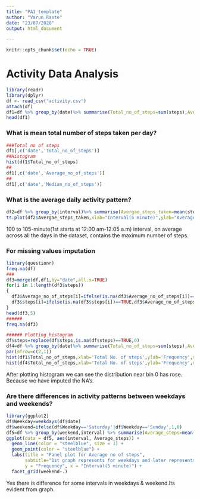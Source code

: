 ---
title: "PA1_template"
author: "Varun Raste"
date: "23/07/2020"
output: html_document

---
```{r setup, include=FALSE}
knitr::opts_chunk$set(echo = TRUE)
```

# Activity Data Analysis
```{r,message=FALSE,warnings=FALSE,echo=TRUE}
library(readr)
library(dplyr)
df <- read_csv("activity.csv")
attach(df)
df1=df %>% group_by(date)%>% summarise(Total_no_of_steps=sum(steps),Average_no_of_steps=mean(steps),Median_no_of_steps=median(steps))
head(df1)
```

### What is mean total number of steps taken per day?

```{r,message=FALSE,warnings=FALSE,echo=TRUE}
###Total no of steps
df1[,c('date','Total_no_of_steps')]
##Histogram
hist(df1$Total_no_of_steps)
##
df1[,c('date','Average_no_of_steps')]
##
df1[,c('date','Median_no_of_steps')]
```


### What is the average daily activity pattern?
```{r,message=FALSE,warnings=FALSE,echo=TRUE}
df2=df %>% group_by(interval)%>% summarise(Avergae_steps_taken=mean(steps,na.rm=TRUE))
ts.plot(df2$Avergae_steps_taken,xlab="Interval(5 minute)",ylab="Average Steps Taken")
```
 
 100 to 105-minute(1st starts at 12:00 am-12:05 a.m) interval, on average across all the days in the dataset, contains the maximum number of steps.

### For missing values imputation
```{r,message=FALSE,warnings=FALSE,echo=TRUE}
library(questionr)
freq.na(df)
### 
df3=merge(df,df1,by="date",all.x=TRUE)
for(i in 1:length(df3$steps))
{
  df3$Average_no_of_steps[i]=ifelse(is.na(df3$Average_no_of_steps[i])==TRUE,0,df3$Average_no_of_steps[i])
  df3$steps[i]=ifelse(is.na(df3$steps[i])==TRUE,df3$Average_no_of_steps[i],df3$steps[i])
}
head(df3,5)
######
freq.na(df3)

###### Plotting histogram
df$steps=replace(df$steps,is.na(df$steps)==TRUE,0)
df4=df %>% group_by(date)%>% summarise(Total_no_of_steps=sum(steps),Average_no_of_steps=mean(steps),Median_no_of_steps=median(steps))
par(mfrow=c(2,1))
hist(df1$Total_no_of_steps,xlab='Total No. of steps',ylab='Frequency',main='Histogram of Total No. of steps(Before Imputation)')
hist(df4$Total_no_of_steps,xlab='Total No. of steps',ylab='Frequency',main='Histogram of Total No. of steps(After Imputation)')

```


After plotting histogram we can see the distribution near bin 0 has rose. Because we have imputed the NA's. 


### Are there differences in activity patterns between weekdays and weekends?
```{r,message=FALSE,warnings=FALSE,echo=TRUE}
library(ggplot2)
df$Weekday=weekdays(df$date)
df$weekend=ifelse(df$Weekday=='Saturday'|df$Weekday=='Sunday',1,0)
df5=df %>% group_by(weekend,interval) %>% summarise(Average_steps=mean(steps))
ggplot(data = df5, aes(interval, Average_steps)) +
  geom_line(color = "steelblue", size = 1) +
  geom_point(color = "steelblue") + 
  labs(title = "Panel plot for Average no of steps",
       subtitle="1st graph represents for weekdays and later represents weekend",
       y = "Frequency", x = "Interval(5 minute)") + 
  facet_grid(weekend~.) 
```

Yes there is difference for some intervals in weekdays & weekend.Its evident from graph.